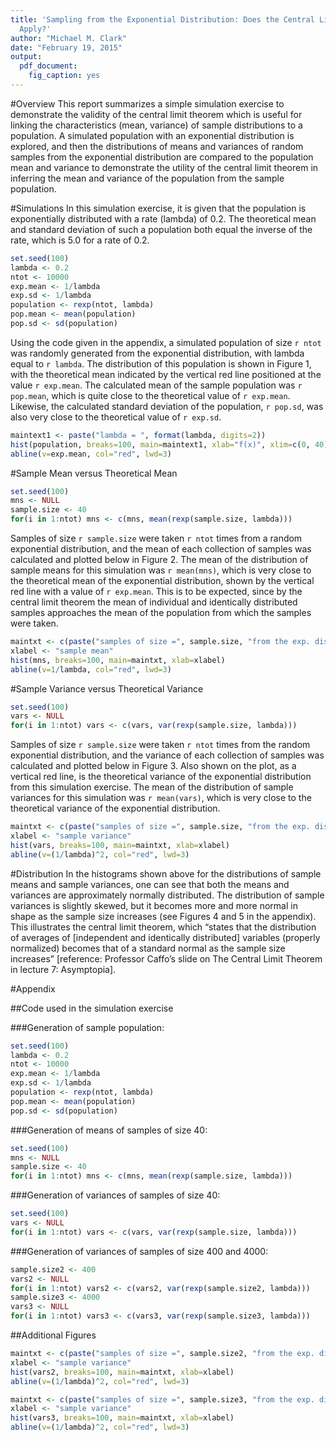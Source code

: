 ```yaml
---
title: 'Sampling from the Exponential Distribution: Does the Central Limit Theorem
  Apply?'
author: "Michael M. Clark"
date: "February 19, 2015"
output:
  pdf_document: 
    fig_caption: yes
---
```

#Overview
This report summarizes a simple simulation exercise to demonstrate the validity of the central limit theorem which is useful for linking the characteristics (mean, variance) of sample distributions to a population. A simulated population with an exponential distribution is explored, and then the distributions of means and variances of random samples from the exponential distribution are compared to the population mean and variance to demonstrate the utility of the central limit theorem in inferring the mean and variance of the population from the sample population.

#Simulations
In this simulation exercise, it is given that the population is exponentially distributed with a rate (lambda) of 0.2. The theoretical mean and standard deviation of such a population both equal the inverse of the rate, which is 5.0 for a rate of 0.2.

```r
set.seed(100)
lambda <- 0.2
ntot <- 10000
exp.mean <- 1/lambda
exp.sd <- 1/lambda
population <- rexp(ntot, lambda)
pop.mean <- mean(population)
pop.sd <- sd(population)
```
Using the code given in the appendix, a simulated population of size `r ntot` was randomly generated from the exponential distribution, with lambda equal to `r lambda`. The distribution of this population is shown in Figure 1, with the theoretical mean indicated by the vertical red line positioned at the value `r exp.mean`. The calculated mean of the sample population was `r pop.mean`, which is quite close to the theoretical value of `r exp.mean`. Likewise, the calculated standard deviation of the population, `r pop.sd`, was also very close to the theoretical value of `r exp.sd`.


```r
maintext1 <- paste("lambda = ", format(lambda, digits=2))
hist(population, breaks=100, main=maintext1, xlab="f(x)", xlim=c(0, 40))
abline(v=exp.mean, col="red", lwd=3)
```

#Sample Mean versus Theoretical Mean

```r
set.seed(100)
mns <- NULL
sample.size <- 40
for(i in 1:ntot) mns <- c(mns, mean(rexp(sample.size, lambda)))
```
Samples of size `r sample.size` were taken `r ntot` times from a random exponential distribution, and the mean of each collection of samples was calculated and plotted below in Figure 2. The mean of the distribution of sample means for this simulation was `r mean(mns)`, which is very close to the theoretical mean of the exponential distribution, shown by the vertical red line with a value of `r exp.mean`. This is to be expected, since by the central limit theorem the mean of individual and identically distributed samples approaches the mean of the population from which the samples were taken.

```r
maintxt <- c(paste("samples of size =", sample.size, "from the exp. dist."), paste("lambda = ", format(lambda, digits=2), ", theoretical mean = ", format(1/lambda, digits=2)))
xlabel <- "sample mean"
hist(mns, breaks=100, main=maintxt, xlab=xlabel)
abline(v=1/lambda, col="red", lwd=3)
```

#Sample Variance versus Theoretical Variance
```r
set.seed(100)
vars <- NULL
for(i in 1:ntot) vars <- c(vars, var(rexp(sample.size, lambda)))
```
Samples of size `r sample.size` were taken `r ntot` times from the random exponential distribution, and the variance of each collection of samples was calculated and plotted below in Figure 3. Also shown on the plot, as a vertical red line, is the theoretical variance of the exponential distribution from this simulation exercise. The mean of the distribution of sample variances for this simulation was `r mean(vars)`, which is very close to the theoretical variance of the exponential distribution.

```r
maintxt <- c(paste("samples of size =", sample.size, "from the exp. dist."), paste("lambda = ", format(lambda, digits=2), ", theoretical variance = ", format((1/lambda)^2, digits=2)))
xlabel <- "sample variance"
hist(vars, breaks=100, main=maintxt, xlab=xlabel)
abline(v=(1/lambda)^2, col="red", lwd=3)
```

#Distribution
In the histograms shown above for the distributions of sample means and sample variances, one can see that both the means and variances are approximately normally distributed. The distribution of sample variances is slightly skewed, but it becomes more and more normal in shape as the sample size increases (see Figures 4 and 5 in the appendix). This illustrates the central limit theorem, which "states that the distribution of averages of [independent and identically distributed] variables (properly normalized) becomes that of a standard normal as the sample size increases" [reference: Professor Caffo's slide on The Central Limit Theorem in lecture 7: Asymptopia].

#Appendix

##Code used in the simulation exercise

###Generation of sample population:
```r
set.seed(100)
lambda <- 0.2
ntot <- 10000
exp.mean <- 1/lambda
exp.sd <- 1/lambda
population <- rexp(ntot, lambda)
pop.mean <- mean(population)
pop.sd <- sd(population)
```

###Generation of means of samples of size 40:
```r
set.seed(100)
mns <- NULL
sample.size <- 40
for(i in 1:ntot) mns <- c(mns, mean(rexp(sample.size, lambda)))
```

###Generation of variances of samples of size 40:
```r
set.seed(100)
vars <- NULL
for(i in 1:ntot) vars <- c(vars, var(rexp(sample.size, lambda)))
```

###Generation of variances of samples of size 400 and 4000:
```r
sample.size2 <- 400
vars2 <- NULL
for(i in 1:ntot) vars2 <- c(vars2, var(rexp(sample.size2, lambda)))
sample.size3 <- 4000
vars3 <- NULL
for(i in 1:ntot) vars3 <- c(vars3, var(rexp(sample.size3, lambda)))
```

##Additional Figures
```r
maintxt <- c(paste("samples of size =", sample.size2, "from the exp. dist."), paste("lambda = ", format(lambda, digits=2), ", theoretical variance = ", format((1/lambda)^2, digits=2)))
xlabel <- "sample variance"
hist(vars2, breaks=100, main=maintxt, xlab=xlabel)
abline(v=(1/lambda)^2, col="red", lwd=3)
```

```r
maintxt <- c(paste("samples of size =", sample.size3, "from the exp. dist."), paste("lambda = ", format(lambda, digits=2), ", theoretical variance = ", format((1/lambda)^2, digits=2)))
xlabel <- "sample variance"
hist(vars3, breaks=100, main=maintxt, xlab=xlabel)
abline(v=(1/lambda)^2, col="red", lwd=3)
```


